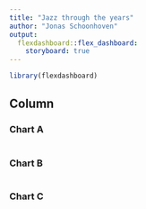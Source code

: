 ```yaml
---
title: "Jazz through the years"
author: "Jonas Schoonhoven"
output: 
  flexdashboard::flex_dashboard:
    storyboard: true
---
```


```r
library(flexdashboard)
```

## Column {data-width="650"}

### Chart A

```r

```


### Chart B

```r

```


### Chart C

```r

```
